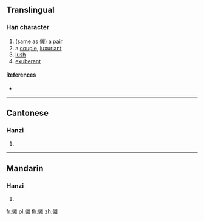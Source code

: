 ==Translingual==

===Han character===
{{Han char|rn=9|rad=人|as=19|sn=21|four=|canj=OYBG|ids=⿰亻離}}

# (same as [[儷]]) a [[pair]]
# a [[couple]], [[luxuriant]]
# [[lush]]
# [[exuberant]]

====References====
* {{Han ref|kx=0121.370|hdz=10239.090|uh=34A7|ud=13479}}

----

==Cantonese==

===Hanzi===
{{yue-hanzi|jyut=[[lai6]]|y=lai6}}

# {{defn|lang=yue|sort=人19}}

----

==Mandarin==

===Hanzi===
{{cmn-hanzi|pin=[[lì]] ([[li4]])|wg=li<sup>4</sup>}}

# {{defn|lang=cmn|sort=人19}}

[[fr:㒧]]
[[pl:㒧]]
[[th:㒧]]
[[zh:㒧]]